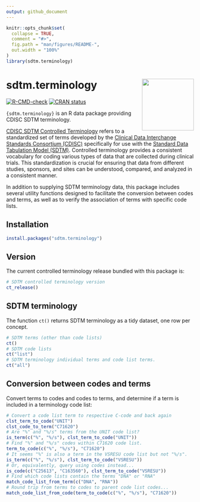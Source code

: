 ```yaml
---
output: github_document
---
```


<!-- README.md is generated from README.Rmd. Please edit that file -->

```r
knitr::opts_chunk$set(
  collapse = TRUE,
  comment = "#>",
  fig.path = "man/figures/README-",
  out.width = "100%"
)
library(sdtm.terminology)
```

# sdtm.terminology <img src="man/figures/logo-wo-fonts.svg" align="right" height="139" alt="" />

<!-- badges: start -->
[![R-CMD-check](https://github.com/patterninstitute/sdtm.terminology/actions/workflows/R-CMD-check.yaml/badge.svg)](https://github.com/patterninstitute/sdtm.terminology/actions/workflows/R-CMD-check.yaml)
[![CRAN status](https://www.r-pkg.org/badges/version/sdtm.terminology)](https://CRAN.R-project.org/package=sdtm.terminology)
<!-- badges: end -->

`{sdtm.terminology}` is an R data package providing CDISC SDTM terminology.

[CDISC SDTM Controlled
Terminology](https://www.cdisc.org/standards/terminology/controlled-terminology)
refers to a standardized set of terms developed by the [Clinical Data
Interchange Standards Consortium (CDISC)](https://www.cdisc.org/) specifically
for use with the [Standard Data Tabulation Model
(SDTM)](https://www.cdisc.org/standards/foundational/sdtm). Controlled
terminology provides a consistent vocabulary for coding various types of data
that are collected during clinical trials. This standardization is crucial for
ensuring that data from different studies, sponsors, and sites can be
understood, compared, and analyzed in a consistent manner.

In addition to supplying SDTM terminology data, this package includes several
utility functions designed to facilitate the conversion between codes and terms,
as well as to verify the association of terms with specific code lists.

## Installation

``` r
install.packages("sdtm.terminology")
```

## Version

The current controlled terminology release bundled with this package is:

```r
# SDTM controlled terminology version
ct_release()
```

## SDTM terminology

The function `ct()` returns SDTM terminology as a tidy dataset, one row
per concept.

```r
# SDTM terms (other than code lists)
ct()
# SDTM code lists
ct("list")
# SDTM terminology individual terms and code list terms.
ct("all")
```

## Conversion between codes and terms

Convert terms to codes and codes to terms, and determine if a term is included
in a terminology code list:

```r
# Convert a code list term to respective C-code and back again
clst_term_to_code("UNIT")
clst_code_to_term("C71620")
# Are "%" and "%/s" terms from the UNIT code list?
is_term(c("%", "%/s"), clst_term_to_code("UNIT"))
# Find "%" and "%/s" codes within C71620 code list.
term_to_code(c("%", "%/s"), "C71620")
# It seems "%" is also a term in the VSRESU code list but not "%/s".
is_term(c("%", "%/s"), clst_term_to_code("VSRESU"))
# Or, equivalently, query using codes instead...
is_code(c("C25613", "C163560"), clst_term_to_code("VSRESU"))
# Find which code lists contain the terms "DNA" or "RNA"
match_code_list_from_term(c("DNA", "RNA"))
# Round trip from terms to codes to parent code list codes...
match_code_list_from_code(term_to_code(c("%", "%/s"), "C71620"))
```


